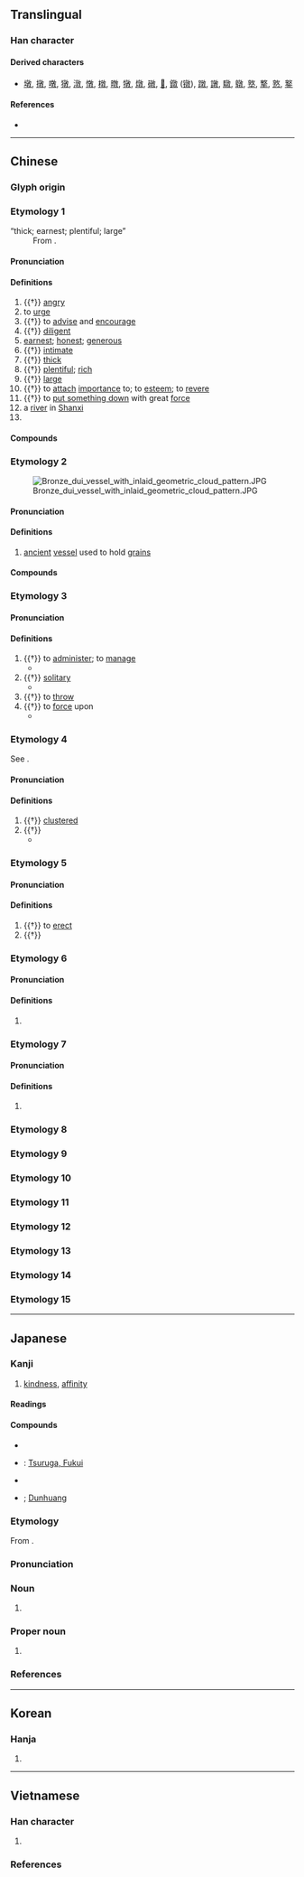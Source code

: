 {{character info/new}}
==Translingual==

===Han character===
{{Han char|rn=66|rad=攴|as=08|sn=12|four=08440|canj=YDOK|ids=⿰享攵}}

====Derived characters====
* [[墩]], [[撴]], [[噋]], [[獤]], [[潡]], [[憞]], [[橔]], [[暾]], [[犜]], [[燉]], [[礅]], [[𧝋]], [[鐓]] ([[镦]]), [[蹾]], [[譈]], [[驐]], [[鷻]], [[墪]], [[撉]], [[憝]], [[鐜]]

====References====
* {{Han ref|kx=0473.080|dkj=13276|dj=0826.100|hdz=21468.010|uh=6566|ud=25958|bh=B4B0|bd=46256}}

----

==Chinese==
{{zh-forms}}

===Glyph origin===
{{Han etym}}
{{Han compound|𦎫|攴|ls=psc<!--|ls2=ic|t1=怒呵重责-->|c1=p|c2=s|t2=hand}}

===Etymology 1===
; “thick; earnest; plentiful; large”
: From {{inh|zh|sit-pro|*(t/d)ow-n||thick}}.

{{etystub|zh}}

====Pronunciation====
{{zh-pron
|m=dūn
|c=deon1
|h=pfs=tûn
|md=dŭng
|mn=tun
|mn-t=dung1
|w=1ten
|mc=2
|oc=2+3,3
|cat=a,v,pn
}}

====Definitions====
{{zh-hanzi}}

# {{†}} [[angry]]
# to [[urge]]
# {{†}} to [[advise]] and [[encourage]]
# {{†}} [[diligent]]
# [[earnest]]; [[honest]]; [[generous]]
# {{†}} [[intimate]]
# {{†}} [[thick]]
# {{†}} [[plentiful]]; [[rich]]
# {{†}} [[large]]
# {{†}} to [[attach]] [[importance]] to; to [[esteem]]; to [[revere]]
# {{†}} to [[put down|put something down]] with great [[force]]
# a [[river]] in [[Shanxi]]
# {{surname|zh}}

====Compounds====
{{zh-der|厚厚敦敦|培敦|倫敦宣言|京斯敦|倫敦|可敦|倫敦鐵塔|克敦孝行|可賀敦|倫敦影展|敦煌曲子|敦請|敦打|敦厚|敦仁|敦實|敦煌石室|敦搠|敦囑|敦煌|敦樸|敦聘|敦煌壁畫|敦坐|敦品勵學|敦倫|敦世厲俗|敦蹄刷腳|溫柔敦厚|摩敦|王敦擊壺|敦煌石窟|敦促|敦敦實實|敦風厲俗|敦序|敦親睦鄰|敦睦|陪敦|開普敦|鄧虜淪敦|貝希斯敦|敦化}}

===Etymology 2===
[[File:Bronze dui vessel with inlaid geometric cloud pattern.JPG|thumb]]

====Pronunciation====
{{zh-pron
|m=duì
|c=deoi3,deoi6
|cat=n
}}

====Definitions====
{{zh-hanzi}}

# [[ancient]] [[vessel]] used to hold [[grain]]s

====Compounds====
{{zh-der|敦槃}}

===Etymology 3===

====Pronunciation====
{{zh-pron
|m=duī
|c=deoi1
|mc=1
|oc=1,1
|cat=a,v
}}

====Definitions====
{{zh-hanzi}}

# {{†}} to [[administer]]; to [[manage]]
#* {{zh-x|敦{Duī} ^商 之 旅，克 咸 厥 功。|[Wu] '''disposed of''' the troops of Shang;<br>He and his men shared equally in the achievement.|ref=Shijing}}
# {{†}} [[solitary]]
#* {{zh-x|敦{Duī} 彼 獨 宿，亦 在 車 下。|And '''quietly and solitarily''' did we pass the night,<br>Under our carriages.|ref=Shijing}}
# {{†}} to [[throw]]
# {{†}} to [[force]] upon
#* {{zh-x|王事 敦{duī} 我，政事 一 埤 遺 我。|The king's business is '''thrown on''' me,<br>And the affairs of our government are left to me more and more.|ref=Shijing}}

===Etymology 4===
See {{och-l|團}}.

====Pronunciation====
{{zh-pron
|m=tuán
|c=tyun4
|mc=3
|oc=n,2
|cat=a
}}

====Definitions====
{{zh-hanzi}}

# {{†}} [[clustered]]
# {{†}} {{zh-alt-form|團|round}}
#* {{zh-x|有 敦{tuán} 瓜 苦，烝 在 栗 薪。|There were the '''round''' bitter gourds hanging,<br>From the branches of the chestnut trees.|ref=Shijing}}

===Etymology 5===

====Pronunciation====
{{zh-pron
|m=dùn
|mc=4
|cat=v,n
}}

====Definitions====
{{zh-hanzi}}

# {{†}} to [[erect]]
# {{†}} {{zh-alt-form|墩}}

===Etymology 6===

====Pronunciation====
{{zh-pron
|m=dùn
|c=deon6
|cat=a
}}

====Definitions====
{{zh-hanzi}}

# {{zh-only|混敦||敦然}}

===Etymology 7===

====Pronunciation====
{{zh-pron
|m=tūn
|cat=n
}}

====Definitions====
{{zh-hanzi}}

# {{zh-only|敦恨}}

===Etymology 8===
{{zh-see|雕|v}}

===Etymology 9===
{{zh-see|燾|v}}

===Etymology 10===
{{zh-see|淳|v}}

===Etymology 11===
{{zh-see|屯|v}}

===Etymology 12===
{{zh-see|墩|ss}}

===Etymology 13===
{{zh-see|礅|ss}}

===Etymology 14===
{{zh-see|蹾|ss}}

===Etymology 15===
{{zh-see|撉|ss}}

----

==Japanese==

===Kanji===
{{ja-kanji|grade=|rs=攴08}}

# [[kindness]], [[affinity]]

====Readings====
{{ja-readings
|goon=とん, たい
|kanon=とん, たい
|kanyoon=つい, だん, ちょう
|kun=あつ-い
|nanori=あつ, あつし, つとむ, つる, のぶ, のり
}}

====Compounds====
{{der-top|Compounds}}
* {{ja-r|敦盛|あつもり}}
* {{ja-r|敦賀|^つるが}}: [[w:Tsuruga, Fukui|Tsuruga, Fukui]]
* {{ja-r|敦厚|とんこう}}
* {{ja-r|敦煌|^とんこう}}; [[w:Dunhuang|Dunhuang]]
{{der-bottom}}

===Etymology===
{{ja-kanjitab|たい|yomi=o}}
From {{der|ja|ltc|-|sort=たい}} {{ltc-l|敦}}.

===Pronunciation===
{{ja-pron|yomi=o|たい|acc=1|acc_ref=DJR}}

===Noun===
{{ja-noun|たい}}

# {{w|dui (vessel)}}

===Proper noun===
{{ja-pos|proper|あつし|つとむ}}

# {{given name|ja|male|sort=あつし}}

===References===
<references/>

----

==Korean==

===Hanja===
{{ko-hanja|hangeul=[[돈]], [[퇴]]|eumhun=|rv=don, toe|mr=ton, t'oe|y=ton, thoy}}

# {{rfdef|ko|sort=攴08}}

----

==Vietnamese==

===Han character===
{{vi-readings|rs=攴08
|hanviet=đôn-tdcndg;tdcntd;gdhn;bonet, dun-bonet
|phienthiet=都昆 đô côn
|nom=đon-tdcndg;tdcntd;gdhn;btcn;genibrel;taberd, run-tdcndg;tdcntd;gdhn;bonet;genibrel;taberd, xôn-tdcntd;btcn;bonet, xun-gdhn;btcn;genibrel, đôn-gdhn;bonet;taberd, giun-bonet;genibrel;taberd, dun-bonet;genibrel;taberd, don-bonet;genibrel;taberd, dồn-tdcndg;tdcntd, ton-gdhn;btcn, rủn-gdhn;genibrel, gion-btcn;genibrel, chon-tdcndg, trôn-tdcndg, đun-tdcndg, dôn-gdhn, giôn-gdhn, đùn-gdhn, đũn-genibrel, dún-taberd
}}

# {{Nom form of|run|to [[tremble]]; to [[shiver]]}}

===References===
<references/>